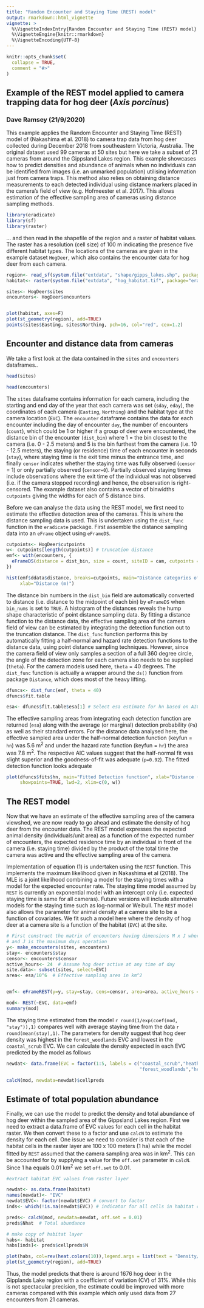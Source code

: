 ```yaml
---
title: "Random Encounter and Staying Time (REST) model"
output: rmarkdown::html_vignette
vignette: >
  %\VignetteIndexEntry{Random Encounter and Staying Time (REST) model}
  %\VignetteEngine{knitr::rmarkdown}
  %\VignetteEncoding{UTF-8}
---
```


```r
knitr::opts_chunk$set(
  collapse = TRUE,
  comment = "#>"
)
```
## Example of the REST model applied to camera trapping data for hog deer (*Axis porcinus*)
### Dave Ramsey (21/9/2020)

This example applies the Random Encounter and Staying Time (REST) model of (Nakashima et al. 2018) to camera trap data from hog deer collected during December 2018 from southeastern Victoria, Australia.  The original dataset used 99 cameras at 50 sites but here we take a subset of 21 cameras from around the Gippsland Lakes region.  This example showcases how to predict densities and abundance of animals  when no individuals can be identified from images (i.e. an unmarked population) utilising information just from camera traps. This method also relies on obtaining distance measurements to each detected individual using distance markers placed in the camera's field of view (e.g. Hofmeester et al. 2017). This allows estimation of the effective sampling area of cameras using distance sampling methods. 

```r
library(eradicate)
library(sf)
library(raster)

```

... and then read in the shapefile of the region and a raster of habitat values. The raster has a resolution (cell size) of 100 m indicating the presence five different habitat types. The locations of the cameras are given in the example dataset `HogDeer`, which also contains the encounter data for hog deer from each camera.

```r
region<- read_sf(system.file("extdata", "shape/gipps_lakes.shp", package="eradicate"))
habitat<- raster(system.file("extdata", "hog_habitat.tif", package="eradicate"))

sites<- HogDeer$sites
encounters<- HogDeer$encounters


plot(habitat, axes=F)
plot(st_geometry(region), add=TRUE)
points(sites$Easting, sites$Northing, pch=16, col="red", cex=1.2)

```

## Encounter and distance data from cameras

We take a first look at the data contained in the `sites` and `encounters` dataframes..

```r

head(sites)

head(encounters)

```

The `sites` dataframe contains information for each camera, including the starting and end day of the year that each camera was set (`sday`, `eday`), the coordinates of each camera (`Easting`, `Northing`) and the habitat type at the camera location (`EVC`).  The `encounter` dataframe contains the data for each encounter including the day of encounter `day`, the number of encounters (`count`), which could be 1 or higher if a group of deer were encountered, the distance bin of the encounter (`dist_bin`) where 1 = the bin closest to the camera (i.e. 0 - 2.5 meters) and 5 is the bin furthest from the camera (i.e. 10 - 12.5 meters), the staying (or residence) time of each encounter in seconds (`stay`), where staying time is the exit time minus the entrance time, and finally `censor` indicates whether the staying time was fully observed (`censor` = 1) or only partially observed (`censor=0`). Partially observed staying times include observations where the exit time of the individual was not observed (i.e. if the camera stopped recording) and hence, the observation is right-censored.  The example dataset also contains a vector of binwidths `cutpoints` giving the widths for each of 5 distance bins.

Before we can analyse the data using the REST model, we first need to estimate the effective detection area of the cameras.  This is where the distance sampling data is used. This is undertaken using the `dist_func` function in the `eradicate` package. First assemble the distance sampling data into an `eFrame` object using `eFrameDS`.

```r
cutpoints<- HogDeer$cutpoints
w<- cutpoints[length(cutpoints)] # truncation distance
emf<- with(encounters, {
  eFrameDS(distance = dist_bin, size = count, siteID = cam, cutpoints = cutpoints, w=w, bin_nums=TRUE)
})

hist(emf$ddata$distance, breaks=cutpoints, main="Distance categories of hog deer encounters",
     xlab="Distance (m)")

```

The distance bin numbers in the `dist_bin` field are automatically converted to distance (i.e. distance to the midpoint of each bin) by `eFrameDS` when `bin_nums` is set to `TRUE`.  A histogram of the distances reveals the hump shape characteristic of point distance sampling data.  By fitting a distance function to the distance data, the effective sampling area of the camera field of view can be estimated by integrating the detection function out to the truncation distance. The `dist_func` function performs this by automatically fitting a half-normal and hazard rate detection functions to the distance data, using point distance sampling techniques.  However, since the camera field of view only samples a section of a full 360 degree circle, the angle of the detection zone for each camera also needs to be supplied (`theta`).  For the camera models used here, `theta` = 40 degrees. The `dist_func` function is actually a wrapper around the `ds()` function from package `Distance`, which does most of the heavy lifting.

```r
dfuncs<- dist_func(emf, theta = 40)
dfuncs$fit.table

esa<- dfuncs$fit.table$esa[1] # Select esa estimate for hn based on AIC
```


The effective sampling areas from integrating each detection function are returned (`esa`) along with the average (or marginal) detection probability (`Pa`) as well as their standard errors. For the distance data analysed here, the effective sampled area under the half-normal detection function (keyfun = `hn`) was 5.6 m^2^ and under the hazard rate function (keyfun = `hr`) the area was 7.8 m^2^.  The respective AIC values suggest that the half-normal fit was slight superior and the goodness-of-fit was adequate (`p=0.92`).  The fitted detection function looks adequate

```r
plot(dfuncs$fits$hn, main="Fitted Detection function", xlab="Distance (m)",
     showpoints=TRUE, lwd=2, xlim=c(0, w))

```

## The REST model

Now that we have an estimate of the effective sampling area of the camera viewshed, we are now ready to go ahead and estimate the density of hog deer from the encounter data.  The REST model expresses the expected animal density (individuals/unit area) as a function of the expected number of encounters, the expected residence time by an individual in front of the camera (i.e. staying time) divided by the product of the total time the camera was active and the effective sampling area of the camera.

\begin{equation}
\tag{1}
E(\hat{D}) = \frac{E(Y) \cdot E(S)}{T * esa}
\end{equation}


Implementation of equation (1) is undertaken using the `REST` function.  This implements the maximum likelihood given in Nakashima et al (2018).  The MLE is a joint likelihood combining a model for the staying times with a model for the expected encounter rate.  The staying time model assumed by `REST` is currently an exponential model with an intercept only (i.e. expected staying time is same for all cameras).    Future versions will include alternative models for the staying time such as log-normal or Weibull.  The `REST` model also allows the parameter for animal density at a camera site to be a function of covariates.  We fit such a model here where the density of hog deer at a camera site is a function of the habitat (`EVC`) at the site.

```r
# First construct the matrix of encounters having dimensions M x J where M is the number of sites
# and J is the maximum days operation 
y<- make_encounters(sites, encounters)
stay<- encounters$stay
censor<- encounters$censor
active_hours<- 24  # Assume hog deer active at any time of day
site.data<- subset(sites, select=EVC)
area<- esa/10^6  # Effective sampling area in km^2


emf<- eFrameREST(y=y, stay=stay, cens=censor, area=area, active_hours = 24, siteCovs = site.data)

mod<- REST(~EVC, data=emf)
summary(mod)
```

The staying time estimated from the model `r round(1/exp(coef(mod, "stay")),1)` compares well with average staying time from the data `r round(mean(stay),1)`.  The parameters for density suggest that hog deer density was highest in the `forest_woodlands` EVC and lowest in the `coastal_scrub` EVC.  We can calculate the density expected in each EVC predicted by the model as follows

```r
newdat<- data.frame(EVC = factor(1:5, labels = c("coastal_scrub","heathlands",
                                                 "forest_woodlands","herb_woodlands","wetlands")))

calcN(mod, newdata=newdat)$cellpreds

```

## Estimate of total population abundance

Finally, we can use the model to predict the density and total abundance of hog deer within the sampled area of the Gippsland Lakes region.  First we need to extract a data.frame of EVC values for each cell in the habitat raster.  We then convert these to a factor and use `calcN` to estimate the density for each cell.  One issue we need to consider is that each of the habitat cells in the raster layer are 100 x 100 meters (1 ha) while the model fitted by `REST` assumed that the camera sampling area was in km^2^. This can be accounted for by supplying a value for the `off.set` parameter in `calcN`.  Since 1 ha equals 0.01 km^2^ we set `off.set` to 0.01.

```r
#extract habitat EVC values from raster layer

newdat<- as.data.frame(habitat)
names(newdat)<- "EVC"
newdat$EVC<- factor(newdat$EVC) # convert to factor
inds<- which(!is.na(newdat$EVC)) # indicator for all cells in habitat containg EVC values

preds<- calcN(mod, newdata=newdat, off.set = 0.01)
preds$Nhat  # Total abundance

# make copy of habitat layer
habs<- habitat
habs[inds]<- preds$cellpreds$N

plot(habs, col=rev(heat.colors(10)),legend.args = list(text = 'Density/ha',cex=0.8))
plot(st_geometry(region), add=TRUE)
```

Thus, the model predicts that there is around 1676 hog deer in the Gipplands Lake region with a coefficient of variation (CV) of 31%.  While this is not spectacular precision, the estimate could be improved with more cameras compared with this example which only used data from 27 encounters from 21 cameras.


